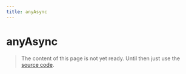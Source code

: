 ```yaml
---
title: anyAsync
---
```


# anyAsync

> The content of this page is not yet ready. Until then just use the [source code](https://github.com/fabian-hiller/valibot/blob/main/library/src/schemas/any/anyAsync.ts).
